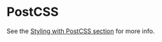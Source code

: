 <Meta title="Packages/PostCSS" />

# PostCSS
See the [Styling with PostCSS section](?path=/docs/styling-style-with-postcss--page) for more info.
